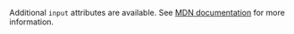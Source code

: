 
<PropsTable heading="" props={RangeProps} />

Additional `input` attributes are available. See <a rel="noopener noreferrer" href="https://developer.mozilla.org/en-US/docs/Web/HTML/Element/input/range" target="_blank">MDN documentation</a> for more information.
